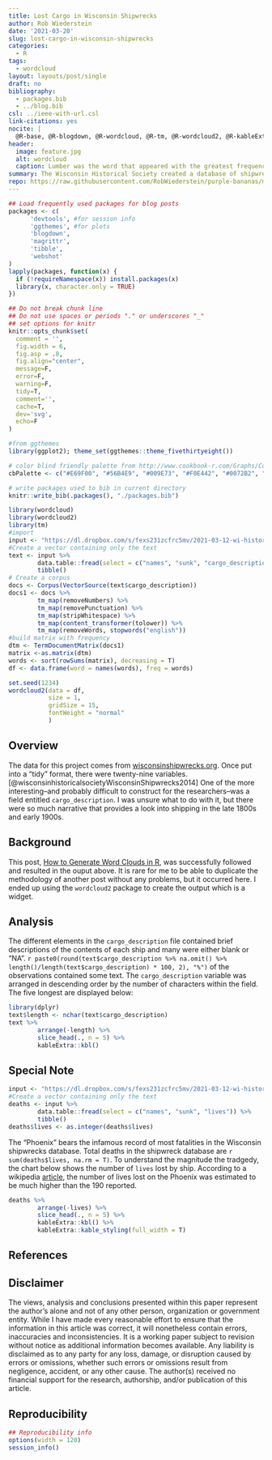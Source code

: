 ```yaml
---
title: Lost Cargo in Wisconsin Shipwrecks
author: Rob Wiederstein
date: '2021-03-20'
slug: lost-cargo-in-wisconsin-shipwrecks
categories:
  - R
tags:
  - wordcloud
layout: layouts/post/single
draft: no
bibliography:
  - packages.bib
  - ../blog.bib
csl: ../ieee-with-url.csl
link-citations: yes
nocite: |
  @R-base, @R-blogdown, @R-wordcloud, @R-tm, @R-wordcloud2, @R-kableExtra
header:
  image: feature.jpg
  alt: wordcloud
  caption: Lumber was the word that appeared with the greatest frequency.
summary: The Wisconsin Historical Society created a database of shipwrecks in its waters.  The shipwrecks occurred between the years 1679 and 1981.  The total number of observations with location data was 615.  A text field was included describing the cargo of the ships.  A wordcloud of the most frequently used words is created from the text field.
repo: https://raw.githubusercontent.com/RobWiederstein/purple-bananas/main/content/post/2021-03-20-lost-cargo-in-wisconsin-shipwrecks/index.Rmd
---
```



```r
## Load frequently used packages for blog posts
packages <- c(
      'devtools', #for session info
      'ggthemes', #for plots
      'blogdown',
      'magrittr',
      'tibble',
      'webshot'
)
lapply(packages, function(x) {
  if (!requireNamespace(x)) install.packages(x)
  library(x, character.only = TRUE)
})
```

```r
## Do not break chunk line
## Do not use spaces or periods "." or underscores "_"
## set options for knitr
knitr::opts_chunk$set(
  comment = '',
  fig.width = 6,
  fig.asp = .8,
  fig.align="center",
  message=F,
  error=F,
  warning=F,
  tidy=T,
  comment='',
  cache=T,
  dev='svg',
  echo=F
)
```

```r
#from ggthemes
library(ggplot2); theme_set(ggthemes::theme_fivethirtyeight())
```

```r
# color blind friendly palette from http://www.cookbook-r.com/Graphs/Colors_(ggplot2)/
cbPalette <- c("#E69F00", "#56B4E9", "#009E73", "#F0E442", "#0072B2", "#D55E00", "#CC79A7", "#000000")
```

```r
# write packages used to bib in current directory
knitr::write_bib(.packages(), "./packages.bib")
```

```r
library(wordcloud)
library(wordcloud2)
library(tm)
#import
input <- "https://dl.dropbox.com/s/fexs231zcfrc5mv/2021-03-12-wi-historical-society-shipwrecks-full.csv?dl=0"
#Create a vector containing only the text
text <- input %>%
        data.table::fread(select = c("names", "sunk", "cargo_description")) %>%
        tibble()
# Create a corpus
docs <- Corpus(VectorSource(text$cargo_description))
docs1 <- docs %>%
        tm_map(removeNumbers) %>%
        tm_map(removePunctuation) %>%
        tm_map(stripWhitespace) %>%
        tm_map(content_transformer(tolower)) %>%
        tm_map(removeWords, stopwords("english"))
#build matrix with frequency
dtm <- TermDocumentMatrix(docs1)
matrix <-as.matrix(dtm)
words <- sort(rowSums(matrix), decreasing = T)
df <- data.frame(word = names(words), freq = words)

```

```r
set.seed(1234)
wordcloud2(data = df,
           size = 1,
           gridSize = 15,
           fontWeight = "normal"
           )
```


## Overview

The data for this project comes from [wisconsinshipwrecks.org](wisconsinshipwrecks.org). Once put into a "tidy" format, there were twenty-nine variables.[@wisconsinhistoricalsocietyWisconsinShipwrecks2014]  One of the more interesting--and probably difficult to construct for the researchers--was a field entitled `cargo_description`.  I was unsure what to do with it, but there were so much narrative that provides a look into shipping in the late 1800s and early 1900s.  

## Background

This post, [How to Generate Word Clouds in R](https://towardsdatascience.com/create-a-word-cloud-with-r-bde3e7422e8a), was successfully followed and resulted in the ouput above.  It is rare for me to be able to duplicate the methodology of another post without any problems, but it occurred here.  I ended up using the `wordcloud2` package to create the output which is a widget.

## Analysis

The different elements in the `cargo_description` file contained brief descriptions of the contents of each ship and many were either blank or "NA".  `r paste0(round(text$cargo_description %>% na.omit() %>% length()/length(text$cargo_description) * 100, 2), "%")` of the observations contained some text. The `cargo_description` variable was arranged in descending order by the number of characters within the field.  The five longest are displayed below:

```r
library(dplyr)
text$length <- nchar(text$cargo_description)
text %>%
        arrange(-length) %>%
        slice_head(., n = 5) %>%
        kableExtra::kbl()
```
## Special Note

```r
input <- "https://dl.dropbox.com/s/fexs231zcfrc5mv/2021-03-12-wi-historical-society-shipwrecks-full.csv?dl=0"
#Create a vector containing only the text
deaths <- input %>%
        data.table::fread(select = c("names", "sunk", "lives")) %>%
        tibble()
deaths$lives <- as.integer(deaths$lives)

```

The "Phoenix" bears the infamous record of most fatalities in the Wisconsin shipwrecks database.  Total deaths in the shipwreck database are `r sum(deaths$lives, na.rm = T)`. To understand the magnitude the tradgedy, the chart below shows the number of  `lives` lost by ship. According to a wikipedia [article](https://en.wikipedia.org/wiki/SS_Phoenix_(1845)), the number of lives lost on the Phoenix was estimated to be much higher than the 190 reported.

```r
deaths %>%
        arrange(-lives) %>%
        slice_head(., n = 5) %>%
        kableExtra::kbl() %>%
        kableExtra::kable_styling(full_width = T)
```

## References

<div id="refs"></div>

## Disclaimer

The views, analysis and conclusions presented within this paper represent the author’s alone and not of any other person, organization or government entity. While I have made every reasonable effort to ensure that the information in this article was correct, it will nonetheless contain errors, inaccuracies and inconsistencies. It is a working paper subject to revision without notice as additional information becomes available. Any liability is disclaimed as to any party for any loss, damage, or disruption caused by errors or omissions, whether such errors or omissions result from negligence, accident, or any other cause. The author(s) received no financial support for the research, authorship, and/or publication of this article.

## Reproducibility

```r
## Reproducibility info
options(width = 120)
session_info()
```
